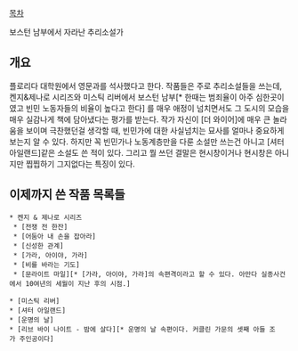 [[목차]]

보스턴 남부에서 자라난 추리소설가

== 개요 ==
플로리다 대학원에서 영문과를 석사했다고 한다. 작품들은 주로 추리소설들을 쓰는데, 켄지&제나로 시리즈와 미스틱 리버에서 보스턴 남부[* 한때는 범죄율이 아주 심한곳이였고 빈민 노동자들의 비율이 높다고 한다] 를 매우 애정이 넘치면서도 그 도시의 모습을 매우 실감나게 책에 담아냈다는 평가를 받는다. 작가 자신이 [더 와이어]에 매우 큰 놀라움을 보이며 극찬했던걸 생각할 때, 빈민가에 대한 사실넘치는 묘사를 얼마나 중요하게 보는지 알 수 있다. 하지만 꼭 빈민가나 노동계층만을 다룬 소설만 쓰는건 아니고 [셔터 아일랜드]같은 소설도 쓴 적이 있다. 그리고 뭘 쓰던 결말은 현시창이거나 현시창은 아니지만 찝찝하기 그지없다는 특징이 있다.

== 이제까지 쓴 작품 목록들 ==

 * 켄지 & 제나로 시리즈
  * [전쟁 전 한잔]
  * [어둠아 내 손을 잡아라]
  * [신성한 관계]
  * [가라, 아이야, 가라]
  * [비를 바라는 기도]
  * [문라이트 마일][* [가라, 아이야, 가라]의 속편격이라고 할 수 있다. 아만다 실종사건에서 10여년의 세월이 지난 후의 시점.]

 * [미스틱 리버]
 * [셔터 아일랜드]
 * [운명의 날]
 * [리브 바이 나이트 - 밤에 살다][* 운명의 날 속편이다. 커클린 가문의 셋째 아들 조가 주인공이다]
